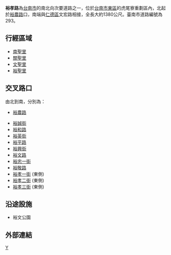 {{Infobox TwRoad2|
|bgcolorh= DARKGREEN
|colorh=WHITE
|code=
|name={{TainanRoadSN|293}} 裕孝路
|enname=Yusiao Road
|level=
|length=1.4
|sec=
|lastext=
|line=
|start=[[裕農路_(台南市)|裕農路]]
|end=[[文宏路|文宏路]]
|junc=[[裕和路|裕和路]]<br>[[裕平路|裕平路]]<br>[[裕文路|裕文路]]<br>[[裕敬路|裕敬路]]
|img=
|cap=
|size=
|left=裕農路
|leftend=Y
|right=文宏路
|leftlink=裕農路 (台南市)
|leftdirection= N
|rightlink=文宏路
|rightdirection= S
|SN=
|SNtype=
|SNNum=
|SN2=
|SN2type=
|SN2Num=
|SN3=
|SN3type=
|SN3Num=
}}
'''裕孝路'''為[[台南市|台南市]]的南北向次要道路之一，位於[[台南市|台南市]][[東區_(台南市)|東區]]的虎尾寮重劃區內，北起於[[裕農路_(台南市)|裕農路]]口，南端與[[仁德區|仁德區]]文宏路相接，全長大約1380公尺。臺南市道路編號為293。

== 行經區域 ==
*[[南聖里|南聖里]]
*[[關聖里|關聖里]]
*[[文聖里_(東區)|文聖里]]
*[[裕聖里|裕聖里]]

== 交叉路口 ==
由北到南，分別為：
*{{TainanRoadSN|22}}[[裕農路_(台南市)|裕農路]]
*[[裕誠街|裕誠街]]
*[[裕和路|裕和路]]
*[[裕英街|裕英街]]
*[[裕平路|裕平路]]
*[[裕興街|裕興街]]
*[[裕文路|裕文路]]
*[[裕忠一街|裕忠一街]] 
*[[裕敬路|裕敬路]] 
*[[裕孝一街|裕孝一街]] (東側)
*[[裕孝二街|裕孝二街]] (東側)
*[[裕孝三街|裕孝三街]] (東側)

== 沿途設施 ==
*裕文公園

== 外部連結 ==
{{虎尾寮重劃區街道}}
{{臺南市次要道路}}

[[Category:臺南市街道|Y]]


{{TW-road-stub}}